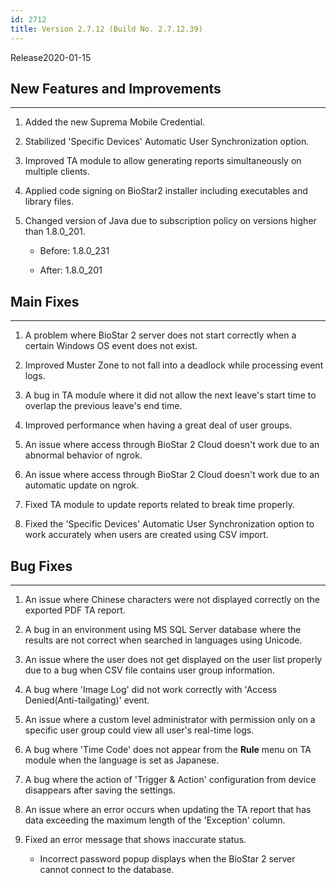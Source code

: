 ```yaml
---
id: 2712
title: Version 2.7.12 (Build No. 2.7.12.39)
---
```


Release<Separator/>2020-01-15

## New Features and Improvements

---

1. Added the new Suprema Mobile Credential.

1. Stabilized 'Specific Devices' Automatic User Synchronization option.

1. Improved TA module to allow generating reports simultaneously on multiple clients.

1. Applied code signing on BioStar2 installer including executables and library files.

1. Changed version of Java due to subscription policy on versions higher than 1.8.0_201.

    * Before: 1.8.0_231
    
    * After: 1.8.0_201

## Main Fixes

---

1. A problem where BioStar 2 server does not start correctly when a certain Windows OS event does not exist.

1. Improved Muster Zone to not fall into a deadlock while processing event logs.

1. A bug in TA module where it did not allow the next leave's start time to overlap the previous leave's end time.

1. Improved performance when having a great deal of user groups.

1. An issue where access through BioStar 2 Cloud doesn't work due to an abnormal behavior of ngrok.

1. An issue where access through BioStar 2 Cloud doesn't work due to an automatic update on ngrok.

1. Fixed TA module to update reports related to break time properly.

1. Fixed the 'Specific Devices' Automatic User Synchronization option to work accurately when users are created using CSV import.

## Bug Fixes

---

1. An issue where Chinese characters were not displayed correctly on the exported PDF TA report.

1. A bug in an environment using MS SQL Server database where the results are not correct when searched in languages using Unicode.

1. An issue where the user does not get displayed on the user list properly due to a bug when CSV file contains user group information.

1. A bug where 'Image Log' did not work correctly with 'Access Denied(Anti-tailgating)' event.

1. An issue where a custom level administrator with permission only on a specific user group could view all user's real-time logs.

1. A bug where 'Time Code' does not appear from the **Rule** menu on TA module when the language is set as Japanese.

1. A bug where the action of 'Trigger & Action' configuration from device disappears after saving the settings.

1. An issue where an error occurs when updating the TA report that has data exceeding the maximum length of the 'Exception' column.

1. Fixed an error message that shows inaccurate status.

    * Incorrect password popup displays when the BioStar 2 server cannot connect to the database.